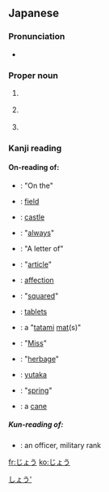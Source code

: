 {{also|しょう}}
==Japanese==

===Pronunciation===
* {{IPA|lang=ja|[d͡ʑo̞ː]}}

===Proper noun===
{{ja-pos|proper}}

# {{ja-def|丈}} {{given name|male|lang=ja}}
# {{ja-def|穰}} {{given name|male|lang=ja}}
# {{ja-def|靖生}} {{given name|male|lang=ja}}

[[Category:Japanese male given names|しょう']]

===Kanji reading===
{{ja-kanji reading}}

====On-reading of:====
* {{l|ja|上}}: "On the"
* {{l|ja|場}}: [[field]]
* {{l|ja|城}}: [[castle]]
* {{l|ja|常}}: "[[always]]"
* {{l|ja|状}}: "A letter of"
* {{l|ja|条}}: "[[article]]"
* {{l|ja|情}}: [[affection]]
* {{l|ja|乗}}: "[[squared]]"
* {{l|ja|錠}}: [[tablets]]
* {{l|ja|畳}}: a "[[tatami]] [[mat]](s)"
* {{l|ja|嬢}}: "[[Miss]]"
* {{l|ja|壌}}: "[[herbage]]"
* {{l|ja|穣}}: [[yutaka]]
* {{l|ja|條}}: "[[spring]]"
* {{l|ja|杖}}: a [[cane]]

=====Kun-reading of:=====
* {{l|ja|尉}}: an officer, military rank

[[fr:じょう]]
[[ko:じょう]]